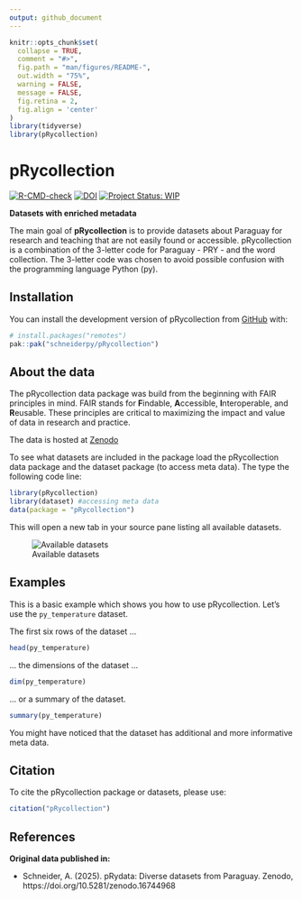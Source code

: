 ```yaml
---
output: github_document
---
```


<!-- README.md is generated from README.Rmd. Please edit that file -->

```r
knitr::opts_chunk$set(
  collapse = TRUE,
  comment = "#>",
  fig.path = "man/figures/README-",
  out.width = "75%",
  warning = FALSE,
  message = FALSE,
  fig.retina = 2,
  fig.align = 'center'
)
library(tidyverse)
library(pRycollection)
```

# pRycollection

<!-- badges: start -->
[![R-CMD-check](https://github.com/schneiderpy/pRycollection/workflows/R-CMD-check/badge.svg)](https://github.com/schneiderpy/pRycollection/actions)
[![DOI](https://zenodo.org/badge/DOI/10.5281/zenodo.16744968.svg)](https://doi.org/10.5281/zenodo.16744968)
[![Project Status: WIP](https://www.repostatus.org/badges/latest/wip.svg)](https://www.repostatus.org/#wip)
<!-- badges: end -->

**Datasets with enriched metadata**

The main goal of **pRycollection** is to provide datasets about Paraguay for
research and teaching that are not easily found or accessible. 
pRycollection is a combination of the 3-letter code for Paraguay - PRY - 
and the word collection. The 3-letter code was chosen to avoid possible
confusion with the programming language Python (py).



## Installation

You can install the development version of pRycollection from [GitHub](https://github.com/schneiderpy) with:

``` r
# install.packages("remotes")
pak::pak("schneiderpy/pRycollection")
```

## About the data

The pRycollection data package was build from the beginning with FAIR
principles in mind. FAIR stands for **F**indable, **A**ccessible,
**I**nteroperable, and **R**eusable. These principles are critical to
maximizing the impact and value of data in research and practice.

The data is hosted at [Zenodo](https://doi.org/10.5281/zenodo.16744968)

To see what datasets are included in the package load the pRycollection
data package and the dataset package (to access meta data). The type the
following code line:

```r
library(pRycollection)
library(dataset) #accessing meta data
data(package = "pRycollection")
```

This will open a new tab in your source pane listing all available datasets.

![Available datasets](man/figures/Pane_pRycollection_datasets.png)

## Examples

This is a basic example which shows you how to use pRycollection.
Let's use the `py_temperature` dataset.

The first six rows of the dataset ...

```r
head(py_temperature)
```

... the dimensions of the dataset ...

```r
dim(py_temperature)
```

... or a summary of the dataset.

```r
summary(py_temperature)
```
You might have noticed that the dataset has additional and more informative
meta data.

## Citation

To cite the pRycollection package or datasets, please use:

```r
citation("pRycollection")
```
## References

**Original data published in:** 

+ Schneider, A. (2025). pRydata: Diverse datasets from Paraguay. Zenodo, https://doi.org/10.5281/zenodo.16744968